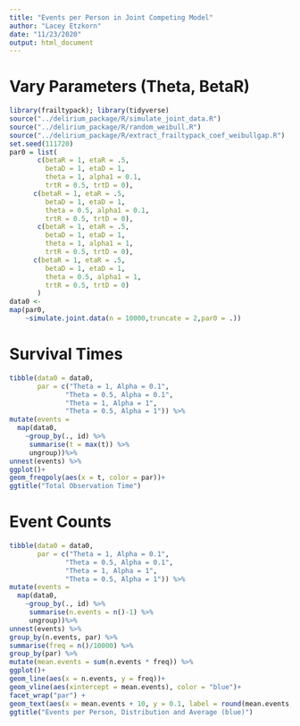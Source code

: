 ```yaml
---
title: "Events per Person in Joint Competing Model"
author: "Lacey Etzkorn"
date: "11/23/2020"
output: html_document
---
```


# Vary Parameters (Theta, BetaR)

```r
library(frailtypack); library(tidyverse)
source("../delirium_package/R/simulate_joint_data.R")
source("../delirium_package/R/random_weibull.R")
source("../delirium_package/R/extract_frailtypack_coef_weibullgap.R")
set.seed(111720)
par0 = list(
       c(betaR = 1, etaR = .5,
         betaD = 1, etaD = 1,
         theta = 1, alpha1 = 0.1,
         trtR = 0.5, trtD = 0),
      c(betaR = 1, etaR = .5,
         betaD = 1, etaD = 1,
         theta = 0.5, alpha1 = 0.1,
         trtR = 0.5, trtD = 0),
       c(betaR = 1, etaR = .5,
         betaD = 1, etaD = 1,
         theta = 1, alpha1 = 1,
         trtR = 0.5, trtD = 0),
      c(betaR = 1, etaR = .5,
         betaD = 1, etaD = 1,
         theta = 0.5, alpha1 = 1,
         trtR = 0.5, trtD = 0)
       )
data0 <- 
map(par0, 
    ~simulate.joint.data(n = 10000,truncate = 2,par0 = .))

```

# Survival Times
```r
tibble(data0 = data0,
       par = c("Theta = 1, Alpha = 0.1", 
       	      "Theta = 0.5, Alpha = 0.1",
       	      "Theta = 1, Alpha = 1",
       	      "Theta = 0.5, Alpha = 1")) %>%
mutate(events = 
  map(data0,
    ~group_by(., id) %>% 
     summarise(t = max(t)) %>%
     ungroup))%>%
unnest(events) %>% 
ggplot()+
geom_freqpoly(aes(x = t, color = par))+ 
ggtitle("Total Observation Time")
```

# Event Counts

```r
tibble(data0 = data0,
       par = c("Theta = 1, Alpha = 0.1", 
       	      "Theta = 0.5, Alpha = 0.1",
       	      "Theta = 1, Alpha = 1",
       	      "Theta = 0.5, Alpha = 1")) %>%
mutate(events = 
  map(data0,
    ~group_by(., id) %>% 
     summarise(n.events = n()-1) %>%
     ungroup))%>%
unnest(events) %>% 
group_by(n.events, par) %>%
summarise(freq = n()/10000) %>%
group_by(par) %>%
mutate(mean.events = sum(n.events * freq)) %>% 
ggplot()+
geom_line(aes(x = n.events, y = freq))+ 
geom_vline(aes(xintercept = mean.events), color = "blue")+ 
facet_wrap("par") +
geom_text(aes(x = mean.events + 10, y = 0.1, label = round(mean.events,1))) +
ggtitle("Events per Person, Distribution and Average (blue)")
```
